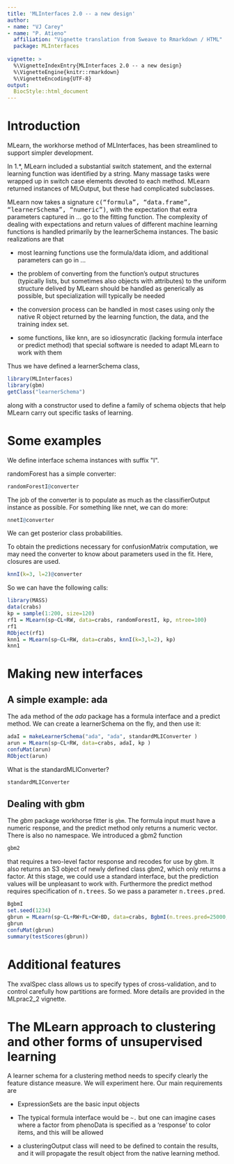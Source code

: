 ```yaml
---
title: 'MLInterfaces 2.0 -- a new design'
author:
- name: "VJ Carey"
- name: "P. Atieno"
  affiliation: "Vignette translation from Sweave to Rmarkdown / HTML"
  package: MLInterfaces
  
vignette: >
  %\VignetteIndexEntry{MLInterfaces 2.0 -- a new design}
  %\VignetteEngine{knitr::rmarkdown}
  %\VignetteEncoding{UTF-8}
output:
  BiocStyle::html_document
---
```



Introduction
============

MLearn, the workhorse method of MLInterfaces, has been streamlined to
support simpler development.

In 1.\*, MLearn included a substantial switch statement, and the
external learning function was identified by a string. Many massage
tasks were wrapped up in switch case elements devoted to each method.
MLearn returned instances of MLOutput, but these had complicated
subclasses.

MLearn now takes a signature <tt>c("formula", "data.frame", "learnerSchema", "numeric")</tt>, with the
expectation that extra parameters captured in \... go to the fitting
function. The complexity of dealing with expectations and return values
of different machine learning functions is handled primarily by the
learnerSchema instances. The basic realizations are that

-   most learning functions use the formula/data idiom, and additional
    parameters can go in \...

-   the problem of converting from the function's output structures
    (typically lists, but sometimes also objects with attributes) to the
    uniform structure delived by MLearn should be handled as generically
    as possible, but specialization will typically be needed

-   the conversion process can be handled in most cases using only the
    native R object returned by the learning function, the data, and the
    training index set.

-   some functions, like knn, are so idiosyncratic (lacking formula
    interface or predict method) that special software is needed to
    adapt MLearn to work with them

Thus we have defined a learnerSchema class, 

```r
library(MLInterfaces) 
library(gbm)
getClass("learnerSchema") 
``` 
along
with a constructor used to define a family of schema objects that help
MLearn carry out specific tasks of learning.

Some examples
=============

We define interface schema instances with suffix \"I\".

randomForest has a simple converter: 

```r
randomForestI@converter
```

The job of the converter is to populate as much as the classifierOutput
instance as possible. For something like nnet, we can do more:

```r
nnetI@converter 
```
We can get posterior class
probabilities.

To obtain the predictions necessary for confusionMatrix computation, we
may need the converter to know about parameters used in the fit. Here,
closures are used.

```r
knnI(k=3, l=2)@converter
```

So we can have the following calls: 

```r
library(MASS)
data(crabs)
kp = sample(1:200, size=120)
rf1 = MLearn(sp~CL+RW, data=crabs, randomForestI, kp, ntree=100)
rf1
RObject(rf1)
knn1 = MLearn(sp~CL+RW, data=crabs, knnI(k=3,l=2), kp)
knn1
```

Making new interfaces
=====================

A simple example: ada
---------------------

The <tt>ada</tt> method of the *ada* package has a formula interface and a
predict method. We can create a learnerSchema on the fly, and then use
it:

```r
adaI = makeLearnerSchema("ada", "ada", standardMLIConverter )
arun = MLearn(sp~CL+RW, data=crabs, adaI, kp )
confuMat(arun)
RObject(arun)
```
What is the standardMLIConverter? 

```r
standardMLIConverter
```
Dealing with gbm
----------------

The *gbm* package workhorse fitter is `gbm`. The formula input must have
a numeric response, and the predict method only returns a numeric
vector. There is also no namespace. We introduced a gbm2 function

```r
gbm2
```
that requires a two-level factor response and
recodes for use by gbm. It also returns an S3 object of newly defined
class gbm2, which only returns a factor. At this stage, we could use a
standard interface, but the prediction values will be unpleasant to work
with. Furthermore the predict method requires specification of
<tt>n.trees</tt>. So we pass a parameter <tt>n.trees.pred</tt>.

```r
BgbmI
set.seed(1234)
gbrun = MLearn(sp~CL+RW+FL+CW+BD, data=crabs, BgbmI(n.trees.pred=25000,thresh=.5), kp, n.trees=25000, distribution="bernoulli", verbose=FALSE )
gbrun
confuMat(gbrun)
summary(testScores(gbrun))
```

Additional features
===================

The xvalSpec class allows us to specify types of cross-validation, and
to control carefully how partitions are formed. More details are
provided in the MLprac2\_2 vignette.

The MLearn approach to clustering and other forms of unsupervised learning
==========================================================================

A learner schema for a clustering method needs to specify clearly the
feature distance measure. We will experiment here. Our main requirements
are

-   ExpressionSets are the basic input objects

-   The typical formula interface would be `~.` but one can imagine
    cases where a factor from phenoData is specified as a 'response' to
    color items, and this will be allowed

-   a clusteringOutput class will need to be defined to contain the
    results, and it will propagate the result object from the native
    learning method.
